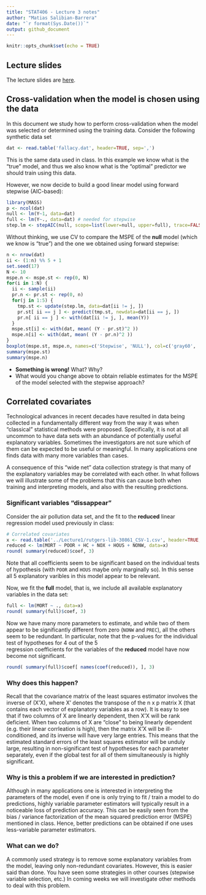 ```yaml
---
title: "STAT406 - Lecture 3 notes"
author: "Matias Salibian-Barrera"
date: "`r format(Sys.Date())`"
output: github_document
---
```


```r
knitr::opts_chunk$set(echo = TRUE)
```

## Lecture slides

The lecture slides are [here](STAT406-17-lecture-3-preliminary.pdf).

## Cross-validation when the model is chosen using the data

In this document we study how to perform cross-validation 
when the model was selected or determined using the 
training data. Consider the following synthetic data 
set
```r
dat <- read.table('fallacy.dat', header=TRUE, sep=',')
```
This is the same data used in class. In this example
we know what is the "true" model, and thus we also know
what is the "optimal" predictor we should 
train using this data. 

However, we now decide to build a good
linear model using forward stepwise (AIC-based):
```r
library(MASS)
p <- ncol(dat)
null <- lm(Y~1, data=dat)
full <- lm(Y~., data=dat) # needed for stepwise
step.lm <- stepAIC(null, scope=list(lower=null, upper=full), trace=FALSE)
```
Without thinking, we use CV to compare the MSPE of the 
**null** model (which we know is "true") and the
one we obtained using forward stepwise:
```r
n <- nrow(dat)
ii <- (1:n) %% 5 + 1
set.seed(17)
N <- 10
mspe.n <- mspe.st <- rep(0, N)
for(i in 1:N) {
  ii <- sample(ii)
  pr.n <- pr.st <- rep(0, n)
  for(j in 1:5) {
    tmp.st <- update(step.lm, data=dat[ii != j, ])
    pr.st[ ii == j ] <- predict(tmp.st, newdata=dat[ii == j, ])
    pr.n[ ii == j ] <- with(dat[ii != j, ], mean(Y))
  }
  mspe.st[i] <- with(dat, mean( (Y - pr.st)^2 ))
  mspe.n[i] <- with(dat, mean( (Y - pr.n)^2 ))
}
boxplot(mspe.st, mspe.n, names=c('Stepwise', 'NULL'), col=c('gray60', 'hotpink'), main='Wrong')
summary(mspe.st)
summary(mspe.n)
```

* **Something is wrong!** What? Why? 
* What would you change above to obtain reliable estimates for the MSPE of the 
model selected with the stepwise approach? 


## Correlated covariates

Technological advances in recent decades have resulted in data 
being collected in a fundamentally different way from the way 
it was when "classical" statistical methods were proposed. 
Specifically, it is not at all uncommon to have data sets with
an abundance of potentially useful explanatory variables. 
Sometimes the investigators are not sure which of them can be 
expected to be useful or meaningful. In many applications one
finds data with many more variables than cases. 

A consequence of this "wide net" data collection strategy is 
that many of the explanatory variables may be correlated with
each other. In what follows we will illustrate some of the
problems that this can cause both when training and interpreting
models, and also with the resulting predictions.

### Significant variables "dissappear"

Consider the air pollution data set, and the fit to the 
**reduced** linear regression model used previously in class:
```r
# Correlated covariates
x <- read.table('../Lecture1/rutgers-lib-30861_CSV-1.csv', header=TRUE, sep=',')
reduced <- lm(MORT ~ POOR + HC + NOX + HOUS + NONW, data=x)
round( summary(reduced)$coef, 3)
```
Note that all coefficients seem to be significant based on
the individual tests of hypothesis (with `POOR` and 
`HOUS` maybe only marginally so). In this sense all 5
explanatory varibles in this model appear to be relevant.

Now, we fit the **full** model, that is, we include
all available explanatory variables in the data set:
```r
full <- lm(MORT ~ ., data=x)
round( summary(full)$coef, 3)
```
Now we have many more parameters to estimate, and while two of
them appear to be significantly different from zero (`NONW`
and `PREC`), all the others seem to be redundant. 
In particular, note that the p-values for the individual
test of hypotheses for 4 out of the 5  
regression coefficients for the variables of the **reduced**
model have now become not significant.
```r
round( summary(full)$coef[ names(coef(reduced)), ], 3)
```

### Why does this happen? 

Recall that the covariance matrix of the least squares estimator involves the
inverse of (X'X), where X' denotes the transpose of the n x p matrix X (that
contains each vector of explanatory variables as a row). It is easy to see 
that if two columns of X are linearly dependent, then X'X will be rank deficient. 
When two columns of X are "close" to being linearly dependent (e.g. their
linear corrleation is high), then the matrix X'X will be ill-conditioned, and
its inverse will have very large entries. This means that the estimated 
standard errors of the least squares estimator will be unduly large, resulting
in non-significant test of hypotheses for each parameter separately, even if
the global test for all of them simultaneously is highly significant.

### Why is this a problem if we are interested in prediction?

Although in many applications one is interested in interpreting the parameters
of the model, even if one is only trying to fit / train a model to do
predictions, highly variable parameter estimators will typically result in
a noticeable loss of prediction accuracy. This can be easily seen from the 
bias / variance factorization of the mean squared prediction error (MSPE) 
mentioned in class. Hence, better predictions can be obtained if one
uses less-variable parameter estimators. 

### What can we do?

A commonly used strategy is to remove some explanatory variables from the
model, leaving only non-redundant covariates. However, this is easier said than
done. You have seen some strategies in other courses (stepwise variable selection, etc.)
In coming weeks we will investigate other methods to deal with this problem.



